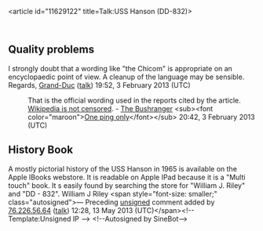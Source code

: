 <article id="11629122" title=Talk:USS Hanson (DD-832)>
	<talkpage id="11629122" title="Talk:USS Hanson (DD-832)">
{{Talk header}}
{{WikiProjectBannerShell|1=
{{WikiProject Ships|class=start|importance=mid}}
{{WikiProject Vietnam|class=Start|auto=inherit|importance=}}
{{WikiProject Military history|class=Start|Maritime=yes|US=yes|Taiwanese=yes}}
}}
== Quality problems ==

I strongly doubt that a wording like &quot;the Chicom&quot; is appropriate on an encyclopaedic point of view. A cleanup of the language may be sensible. Regards, [[User:Grand-Duc|Grand-Duc]] ([[User talk:Grand-Duc|talk]]) 19:52, 3 February 2013 (UTC)
:That is the official wording used in the reports cited by the article. [[WP:NOTCENSORED|Wikipedia is not censored]]. - [[User:The Bushranger|The Bushranger]] &lt;sub&gt;&lt;font color=&quot;maroon&quot;&gt;[[User talk:The Bushranger|One ping only]]&lt;/font&gt;&lt;/sub&gt; 20:42, 3 February 2013 (UTC)

== History Book ==

A mostly pictorial history of the USS Hanson in 1965 is available on the Apple IBooks webstore. It is readable on Apple IPad because it is a &quot;Multi touch&quot; book. It s easily found by searching the store for &quot;William J. Riley&quot; and &quot;DD - 832&quot;.
William J  Riley  &lt;span style=&quot;font-size: smaller;&quot; class=&quot;autosigned&quot;&gt;— Preceding [[Wikipedia:Signatures|unsigned]] comment added by [[Special:Contributions/76.226.56.64|76.226.56.64]] ([[User talk:76.226.56.64|talk]]) 12:28, 13 May 2013 (UTC)&lt;/span&gt;&lt;!-- Template:Unsigned IP --&gt; &lt;!--Autosigned by SineBot--&gt;
	</talkpage>
</article>